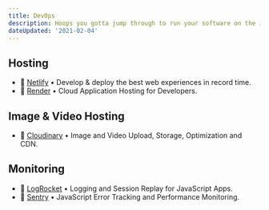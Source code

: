 ```yaml
---
title: DevOps
description: Hoops you gotta jump through to run your software on the internet.
dateUpdated: '2021-02-04'
---
```


## Hosting

- 📖 [Netlify](https://www.netlify.com/) • Develop & deploy the best web experiences in record time.
- 📖 [Render](https://render.com/) • Cloud Application Hosting for Developers.

## Image & Video Hosting

- 🧰 [Cloudinary](https://cloudinary.com/) • Image and Video Upload, Storage, Optimization and CDN.

## Monitoring

- 🧰 [LogRocket](https://logrocket.com/) • Logging and Session Replay for JavaScript Apps.
- 🧰 [Sentry](https://sentry.io/for/javascript/) • JavaScript Error Tracking and Performance Monitoring.
